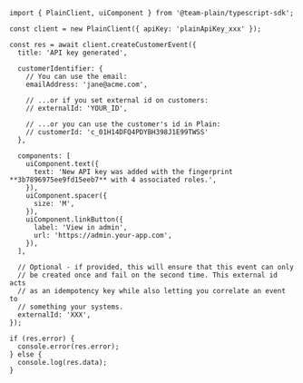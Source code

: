 ```tsx
import { PlainClient, uiComponent } from '@team-plain/typescript-sdk';

const client = new PlainClient({ apiKey: 'plainApiKey_xxx' });

const res = await client.createCustomerEvent({
  title: 'API key generated',

  customerIdentifier: {
    // You can use the email:
    emailAddress: 'jane@acme.com',

    // ...or if you set external id on customers:
    // externalId: 'YOUR_ID',

    // ...or you can use the customer's id in Plain:
    // customerId: 'c_01H14DFQ4PDYBH398J1E99TWSS'
  },

  components: [
    uiComponent.text({
      text: 'New API key was added with the fingerprint **3b7896975ee9fd15eeb7** with 4 associated roles.',
    }),
    uiComponent.spacer({
      size: 'M',
    }),
    uiComponent.linkButton({
      label: 'View in admin',
      url: 'https://admin.your-app.com',
    }),
  ],

  // Optional - if provided, this will ensure that this event can only
  // be created once and fail on the second time. This external id acts
  // as an idempotency key while also letting you correlate an event to
  // something your systems.
  externalId: 'XXX',
});

if (res.error) {
  console.error(res.error);
} else {
  console.log(res.data);
}
```
